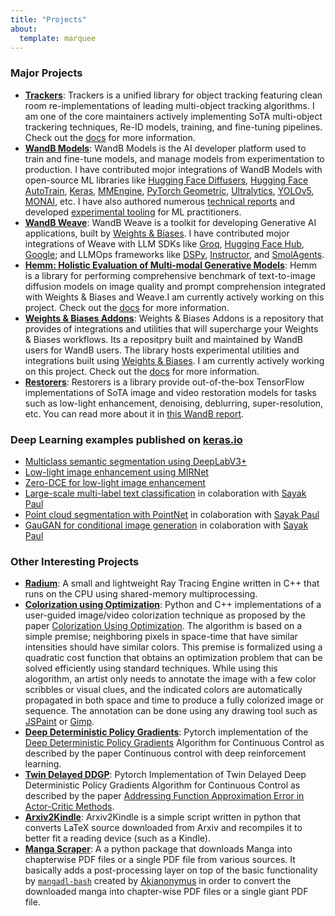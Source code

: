 ```yaml
---
title: "Projects"
about:
  template: marquee
---
```


### Major Projects

* [**Trackers**](https://github.com/roboflow/trackers): Trackers is a unified library for object tracking featuring clean room re-implementations of leading multi-object tracking algorithms. I am one of the core maintainers actively implementing SoTA multi-object trackering techniques, Re-ID models, training, and fine-tuning pipelines. Check out the [docs](https://roboflow.github.io/trackers) for more information.
* [**WandB Models**](https://github.com/wandb/wandb): WandB Models is the AI developer platform used to train and fine-tune models, and manage models from experimentation to production. I have contributed mojor integrations of WandB Models with open-source ML libraries like [Hugging Face Diffusers](https://docs.wandb.ai/guides/integrations/diffusers/), [Hugging Face AutoTrain](https://docs.wandb.ai/guides/integrations/autotrain/), [Keras](https://docs.wandb.ai/guides/integrations/keras/), [MMEngine](https://docs.wandb.ai/guides/integrations/mmengine/), [PyTorch Geometric](https://docs.wandb.ai/guides/integrations/pytorch-geometric/), [Ultralytics](https://docs.wandb.ai/guides/integrations/ultralytics/), [YOLOv5](https://docs.wandb.ai/guides/integrations/yolov5/), [MONAI](https://docs.wandb.ai/tutorials/monai_3d_segmentation/), etc. I have also authored numerous [technical reports](https://wandb.ai/geekyrakshit) and developed [experimental tooling](https://github.com/soumik12345/wandb-addons) for ML practitioners.
* [**WandB Weave**](https://github.com/wandb/weave): WandB Weave is a toolkit for developing Generative AI applications, built by [Weights & Biases](https://wandb.ai/site). I have contributed mojor integrations of Weave with LLM SDKs like [Groq](https://weave-docs.wandb.ai/guides/integrations/groq), [Hugging Face Hub](https://weave-docs.wandb.ai/guides/integrations/huggingface), [Google](https://weave-docs.wandb.ai/guides/integrations/google); and LLMOps frameworks like [DSPy](https://weave-docs.wandb.ai/guides/integrations/dspy), [Instructor](https://weave-docs.wandb.ai/guides/integrations/instructor), and [SmolAgents](https://weave-docs.wandb.ai/guides/integrations/smolagents).
* [**Hemm: Holistic Evaluation of Multi-modal Generative Models**](https://github.com/wandb/Hemm): Hemm is a library for performing comprehensive benchmark of text-to-image diffusion models on image quality and prompt comprehension integrated with Weights & Biases and Weave.I am currently actively working on this project. Check out the [docs](https://wandb.github.io/Hemm/) for more information.
* [**Weights & Biases Addons**](https://github.com/soumik12345/wandb-addons): Weights & Biases Addons is a repository that provides of integrations and utilities that will supercharge your Weights & Biases workflows. Its a repositpry built and maintained by WandB users for WandB users. The library hosts experimental utilities and integrations built using [Weights & Biases](https://wandb.ai/site). I am currently actively working on this project. Check out the [docs](https://geekyrakshit.dev/wandb-addons) for more information.
* [**Restorers**](https://github.com/TrystAI/restorers): Restorers is a library provide out-of-the-box TensorFlow implementations of SoTA image and video restoration models for tasks such as low-light enhancement, denoising, deblurring, super-resolution, etc. You can read more about it in [this WandB report](wandb.me/low-light).

### Deep Learning examples published on [keras.io](https://keras.io/)

* [Multiclass semantic segmentation using DeepLabV3+](https://keras.io/examples/vision/deeplabv3_plus/)
* [Low-light image enhancement using MIRNet](https://keras.io/examples/vision/mirnet/)
* [Zero-DCE for low-light image enhancement](https://keras.io/examples/vision/zero_dce/)
* [Large-scale multi-label text classification](https://keras.io/examples/nlp/multi_label_classification/) in colaboration with [Sayak Paul](https://twitter.com/RisingSayak)
* [Point cloud segmentation with PointNet](https://keras.io/examples/vision/pointnet_segmentation/) in colaboration with [Sayak Paul](https://twitter.com/RisingSayak)
* [GauGAN for conditional image generation](https://keras.io/examples/generative/gaugan/) in colaboration with [Sayak Paul](https://twitter.com/RisingSayak)

### Other Interesting Projects

* [**Radium**](https://github.com/soumik12345/radium): A small and lightweight Ray Tracing Engine written in C++ that runs on the CPU using shared-memory multiprocessing.
* [**Colorization using Optimization**](https://github.com/soumik12345/colorization-using-optimization): Python and C++ implementations of a user-guided image/video colorization technique as proposed by the paper [Colorization Using Optimization](https://dl.acm.org/doi/10.1145/1015706.1015780). The algorithm is based on a simple premise; neighboring pixels in space-time that have similar intensities should have similar colors. This premise is formalized using a quadratic cost function that obtains an optimization problem that can be solved efficiently using standard techniques. While using this alogorithm, an artist only needs to annotate the image with a few color scribbles or visual clues, and the indicated colors are automatically propagated in both space and time to produce a fully colorized image or sequence. The annotation can be done using any drawing tool such as [JSPaint](https://jspaint.app/) or [Gimp](https://www.gimp.org/).
* [**Deep Deterministic Policy Gradients**](https://github.com/soumik12345/DDPG): Pytorch implementation of the [Deep Deterministic Policy Gradients](https://arxiv.org/abs/1509.02971) Algorithm for Continuous Control as described by the paper Continuous control with deep reinforcement learning.
* [**Twin Delayed DDGP**](https://github.com/soumik12345/Twin-Delayed-DDPG): Pytorch Implementation of Twin Delayed Deep Deterministic Policy Gradients Algorithm for Continuous Control as described by the paper [Addressing Function Approximation Error in Actor-Critic Methods](https://arxiv.org/abs/1802.09477).
* [**Arxiv2Kindle**](https://github.com/soumik12345/Arxiv2Kindle): Arxiv2Kindle is a simple script written in python that converts LaTeX source downloaded from Arxiv and recompiles it to better fit a reading device (such as a Kindle).
* [**Manga Scraper**](https://github.com/soumik12345/Manga-Scraper): A a python package that downloads Manga into chapterwise PDF files or a single PDF file from various sources. It basically adds a post-processing layer on top of the basic functionality by [`mangadl-bash`](https://github.com/Akianonymus/mangadl-bash) created by [Akianonymus](https://github.com/Akianonymus) in order to convert the downloaded manga into chapter-wise PDF files or a single giant PDF file.